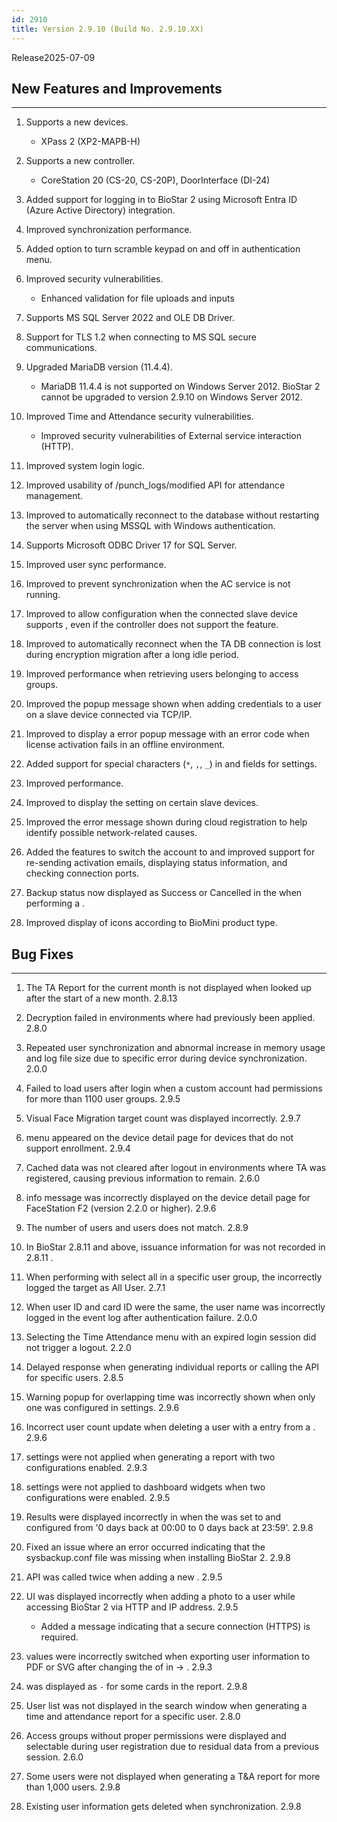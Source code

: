 ```yaml
---
id: 2910
title: Version 2.9.10 (Build No. 2.9.10.XX)
---
```


Release<Separator/>2025-07-09


<DocumentA />

## New Features and Improvements

---

1. Supports a new devices.

    * XPass 2 (XP2-MAPB-H)

1. Supports a new controller.

    * CoreStation 20 (CS-20, CS-20P), DoorInterface (DI-24)

1. Added support for logging in to BioStar 2 using Microsoft Entra ID (Azure Active Directory) integration.

1. Improved <Cmd sid="settings.activeDirectory" /> synchronization performance.

1. Added option to turn scramble keypad on and off in authentication menu.

1. Improved security vulnerabilities.

    * Enhanced validation for file uploads and inputs

1. Supports MS SQL Server 2022 and OLE DB Driver.

1. Support for TLS 1.2 when connecting to MS SQL secure communications.

1. Upgraded MariaDB version (11.4.4).

    * MariaDB 11.4.4 is not supported on Windows Server 2012. BioStar 2 cannot be upgraded to version 2.9.10 on Windows Server 2012.

1. Improved Time and Attendance security vulnerabilities.

    * Improved security vulnerabilities of External service interaction (HTTP).

1. Improved system login logic.

1. Improved usability of /punch_logs/modified API for attendance management.

1. Improved to automatically reconnect to the database without restarting the server when using MSSQL with Windows authentication.

1. Supports Microsoft ODBC Driver 17 for SQL Server.

1. Improved user sync performance.

1. Improved to prevent synchronization when the AC service is not running.

1. Improved to allow configuration when the connected slave device supports <Cmd sid="device.card.customSmartCard" />, even if the controller does not support the feature.

1. Improved to automatically reconnect when the TA DB connection is lost during encryption migration after a long idle period.

1. Improved performance when retrieving users belonging to access groups.

1. Improved the popup message shown when adding credentials to a user on a slave device connected via TCP/IP.

1. Improved to display a error popup message with an error code when license activation fails in an offline environment.

1. Added support for special characters (`*`, `,`, `_`) in <Cmd sid="device.intercom.account.new" /> and <Cmd sid="device.intercom.authorization.id" /> fields for <Cmd sid="device.info.interphone" /> settings.

1. Improved <Cmd sid="audit.menu.video" /> performance.

1. Improved to display the <Cmd sid="device.info.tamperOn" /> setting on certain slave devices.

1. Improved the error message shown during cloud registration to help identify possible network-related causes.

1. Added the features to switch the <Cmd sid="audit.menu.setting.cloud" /> account to <Cmd sid="common.notUse" /> and improved support for re-sending activation emails, displaying status information, and checking connection ports.

1. Backup status now displayed as Success or Cancelled in the <Cmd sid="monitoring.auditTrail" /> when performing a <Cmd sid="audit.menu.systemBackup" />.

1. Improved display of icons according to BioMini product type.

## Bug Fixes

---

<BugLists>

1. The TA Report for the current month is not displayed when looked up after the start of a new month. <Badge>2.8.13</Badge>

1. Decryption failed in environments where <Cmd sid="setting.sever.secure.comm.encrypt.db" /> had previously been applied. <Badge>2.8.0</Badge>

1. Repeated user synchronization and abnormal increase in memory usage and log file size due to specific error during device synchronization. <Badge>2.0.0</Badge>

1. Failed to load users after login when a custom account had permissions for more than 1100 user groups. <Badge>2.9.5</Badge>

1. Visual Face Migration target count was displayed incorrectly. <Badge>2.9.7</Badge>

1. <Cmd sid="device.info.enrollTemplateOnMobile" /> menu appeared on the device detail page for devices that do not support <Cmd sid="device.info.templateOnMobile" /> enrollment. <Badge>2.9.4</Badge>

1. Cached data was not cleared after logout in environments where TA was registered, causing previous information to remain. <Badge>2.6.0</Badge>

1. <Cmd sid="device.info.enrollTemplateOnMobile" /> info message was incorrectly displayed on the device detail page for FaceStation F2 (version 2.2.0 or higher). <Badge>2.9.6</Badge>

1. The number of <Cmd sid="setting.server.license.ac" /> users and <Cmd sid="setting.server.license.ta" /> users does not match. <Badge>2.8.9</Badge>

1. In BioStar 2.8.11 and above, issuance information for <Cmd sid="user.qrSecureCredentialCard" /> was not recorded in <Cmd sid="monitoring.auditTrail" /> <Badge>2.8.11</Badge> .

1. When performing <Cmd sid="user.header.batchEdit" /> with select all in a specific user group, the <Cmd sid="monitoring.auditTrail" /> incorrectly logged the target as All User. <Badge>2.7.1</Badge>

1. When user ID and card ID were the same, the user name was incorrectly logged in the event log after authentication failure. <Badge>2.0.0</Badge>

1. Selecting the Time Attendance menu with an expired login session did not trigger a logout. <Badge>2.2.0</Badge>

1. Delayed response when generating individual reports or calling the API for specific users. <Badge>2.8.5</Badge>

1. Warning popup for overlapping time was incorrectly shown when only one <Cmd sid="shift.mealDeduction" /> was configured in <Cmd sid="shift.shift" /> settings. <Badge>2.9.6</Badge>

1. Incorrect user count update when deleting a user with a <Cmd sid="leave.leave" /> entry from a <Cmd sid="ta.schedule" />. <Badge>2.9.6</Badge>

1. <Cmd sid="audit.menu.setting.dst" /> settings were not applied when generating a report with two <Cmd sid="audit.menu.setting.dst" /> configurations enabled. <Badge>2.9.3</Badge>

1. <Cmd sid="audit.menu.setting.dst" /> settings were not applied to dashboard widgets when two <Cmd sid="audit.menu.setting.dst" /> configurations were enabled. <Badge>2.9.5</Badge>

1. Results were displayed incorrectly in <Cmd sid="reportApp.customReport" /> when the <Cmd sid="customReport.dialog.period" /> was set to <Cmd sid="reportApp.dynamic" /> and configured from '0 days back at 00:00 to 0 days back at 23:59'. <Badge>2.9.8</Badge>

1. Fixed an issue where an error occurred indicating that the sysbackup.conf file was missing when installing BioStar 2. <Badge>2.9.8</Badge>

1. API was called twice when adding a new <Cmd sid="common.quickAction" />. <Badge>2.9.5</Badge>

1. UI was displayed incorrectly when adding a photo to a user while accessing BioStar 2 via HTTP and IP address. <Badge>2.9.5</Badge>

    * Added a message indicating that a secure connection (HTTPS) is required.

1. <Cmd sid="setting.server.custom_field.title" /> values were incorrectly switched when exporting user information to PDF or SVG after changing the <Cmd sid="setting.server.custom_field.order" /> of <Cmd sid="setting.server.custom_field.title" /> in <Cmd sid="common.setting" /> → <Cmd sid="setting.server" />. <Badge>2.9.3</Badge>

1. <Cmd sid="setting.card.cardType" /> was displayed as `-` for some cards in the <Cmd sid="predefinedReport.name.allCards" /> report. <Badge>2.9.8</Badge>

1. User list was not displayed in the search window when generating a time and attendance report for a specific user. <Badge>2.8.0</Badge>

1. Access groups without proper permissions were displayed and selectable during user registration due to residual data from a previous session. <Badge>2.6.0</Badge>

1. Some users were not displayed when generating a T&A report for more than 1,000 users. <Badge>2.9.8</Badge>

1. Existing user information gets deleted when <Cmd sid="settings.activeDirectory" /> synchronization. <Badge>2.9.8</Badge>

</BugLists>